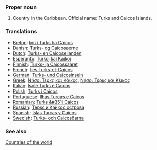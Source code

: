 ===Proper noun===
# Country in the Caribbean. Official name: Turks and Caicos Islands.
===Translations===
*[[Breton]]: [[Inizi Turks ha Caicos]]
*[[Danish]]: [[Turks- og Caicosøerne]]
*[[Dutch]]: [[Turks- en Caicoseilanden]]
*[[Esperanto]]: [[Turkoj kaj Kajkoj]]
*[[Finnish]]: [[Turks- ja Caicossaaret]]
*[[French]]: [[Iles Turks-et-Caicos]]
*[[German]]: [[Turks- und Caicosinseln]]
*[[Greek]]: [[Νήσοι Τερκς και Κάικος]], [[Νήσοι Τερκς και Κέικος]]
*[[Italian]]: [[Isole Turks e Caicos]]
*[[Polish]]: [[Turks i Caicos]]
*[[Portuguese]]: [[Ilhas Turcas e Caicos]]
*[[Romanian]]: [[Turks &#351i Caicos]]
*[[Russian]]: [[Теркс и Кайкос острова]]
*[[Spanish]]: [[Islas Turcas y Caicos]]
*[[Swedish]]: [[Turks- och Caicosöarna]]

===See also===
[[Countries of the world]]